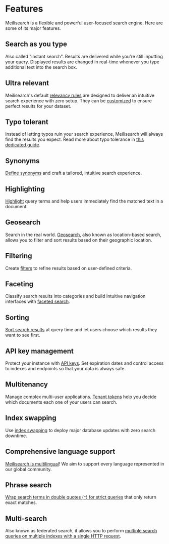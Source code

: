 # Features

Meilisearch is a flexible and powerful user-focused search engine. Here are some of its major features.

## Search as you type

Also called "instant search". Results are delivered while you're still inputting your query. Displayed results are changed in real-time whenever you type additional text into the search box.

## Ultra relevant

Meilisearch's default [relevancy rules](/learn/core_concepts/relevancy) are designed to deliver an intuitive search experience with zero setup. They can be [customized](/reference/api/settings#ranking-rules) to ensure perfect results for your dataset.

## Typo tolerant

Instead of letting typos ruin your search experience, Meilisearch will always find the results you expect. Read more about typo tolerance in [this dedicated guide](/learn/configuration/typo_tolerance).

## Synonyms

[Define synonyms](/learn/configuration/synonyms) and craft a tailored, intuitive search experience.

## Highlighting

[Highlight](/reference/api/search#attributes-to-highlight) query terms and help users immediately find the matched text in a document.

## Geosearch

Search in the real world. [Geosearch](/learn/advanced/geosearch), also known as location-based search, allows you to filter and sort results based on their geographic location.

## Filtering

Create [filters](/learn/advanced/filtering) to refine results based on user-defined criteria.

## Faceting

Classify search results into categories and build intuitive navigation interfaces with [faceted search](/learn/advanced/faceted_search).

## Sorting

[Sort search results](/learn/advanced/sorting) at query time and let users choose which results they want to see first.

## API key management

Protect your instance with [API keys](/learn/security/master_api_keys). Set expiration dates and control access to indexes and endpoints so that your data is always safe.

## Multitenancy

Manage complex multi-user applications. [Tenant tokens](/learn/security/tenant_tokens) help you decide which documents each one of your users can search.

## Index swapping

Use [index swapping](/learn/core_concepts/indexes#swapping-indexes) to deploy major database updates with zero search downtime.

## Comprehensive language support

[Meilisearch is multilingual](/learn/what_is_meilisearch/language)! We aim to support every language represented in our global community.

## Phrase search

[Wrap search terms in double quotes (`"`) for strict queries](/reference/api/search#phrase-search) that only return exact matches.

## Multi-search

Also known as federated search, it allows you to perform [multiple search queries on multiple indexes with a single HTTP request](/reference/api/multi_search).
